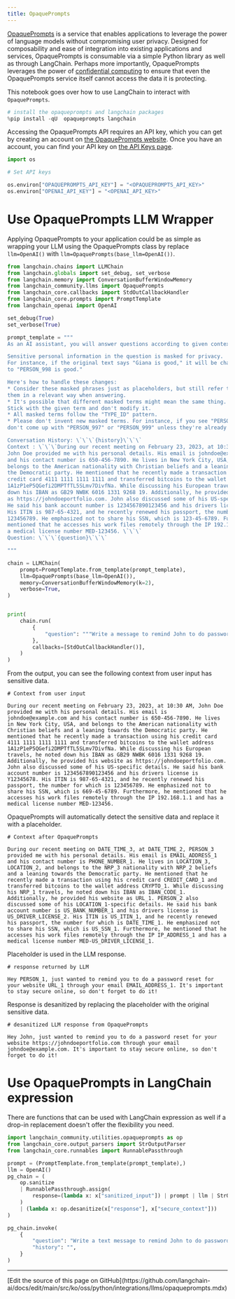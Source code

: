 ```yaml
---
title: OpaquePrompts
---
```


[OpaquePrompts](https://opaqueprompts.readthedocs.io/en/latest/) is a service that enables applications to leverage the power of language models without compromising user privacy. Designed for composability and ease of integration into existing applications and services, OpaquePrompts is consumable via a simple Python library as well as through LangChain. Perhaps more importantly, OpaquePrompts leverages the power of [confidential computing](https://en.wikipedia.org/wiki/Confidential_computing) to ensure that even the OpaquePrompts service itself cannot access the data it is protecting.

This notebook goes over how to use LangChain to interact with `OpaquePrompts`.

```python
# install the opaqueprompts and langchain packages
%pip install -qU  opaqueprompts langchain
```

Accessing the OpaquePrompts API requires an API key, which you can get by creating an account on [the OpaquePrompts website](https://opaqueprompts.opaque.co/). Once you have an account, you can find your API key on [the API Keys page](https:opaqueprompts.opaque.co/api-keys).

```python
import os

# Set API keys

os.environ["OPAQUEPROMPTS_API_KEY"] = "<OPAQUEPROMPTS_API_KEY>"
os.environ["OPENAI_API_KEY"] = "<OPENAI_API_KEY>"
```

# Use OpaquePrompts LLM Wrapper

Applying OpaquePrompts to your application could be as simple as wrapping your LLM using the OpaquePrompts class by replace `llm=OpenAI()` with `llm=OpaquePrompts(base_llm=OpenAI())`.

```python
from langchain.chains import LLMChain
from langchain.globals import set_debug, set_verbose
from langchain.memory import ConversationBufferWindowMemory
from langchain_community.llms import OpaquePrompts
from langchain_core.callbacks import StdOutCallbackHandler
from langchain_core.prompts import PromptTemplate
from langchain_openai import OpenAI

set_debug(True)
set_verbose(True)

prompt_template = """
As an AI assistant, you will answer questions according to given context.

Sensitive personal information in the question is masked for privacy.
For instance, if the original text says "Giana is good," it will be changed
to "PERSON_998 is good."

Here's how to handle these changes:
* Consider these masked phrases just as placeholders, but still refer to
them in a relevant way when answering.
* It's possible that different masked terms might mean the same thing.
Stick with the given term and don't modify it.
* All masked terms follow the "TYPE_ID" pattern.
* Please don't invent new masked terms. For instance, if you see "PERSON_998,"
don't come up with "PERSON_997" or "PERSON_999" unless they're already in the question.

Conversation History: \`\`\`{history}\`\`\`
Context : \`\`\`During our recent meeting on February 23, 2023, at 10:30 AM,
John Doe provided me with his personal details. His email is johndoe@example.com
and his contact number is 650-456-7890. He lives in New York City, USA, and
belongs to the American nationality with Christian beliefs and a leaning towards
the Democratic party. He mentioned that he recently made a transaction using his
credit card 4111 1111 1111 1111 and transferred bitcoins to the wallet address
1A1zP1eP5QGefi2DMPTfTL5SLmv7DivfNa. While discussing his European travels, he noted
down his IBAN as GB29 NWBK 6016 1331 9268 19. Additionally, he provided his website
as https://johndoeportfolio.com. John also discussed some of his US-specific details.
He said his bank account number is 1234567890123456 and his drivers license is Y12345678.
His ITIN is 987-65-4321, and he recently renewed his passport, the number for which is
123456789. He emphasized not to share his SSN, which is 123-45-6789. Furthermore, he
mentioned that he accesses his work files remotely through the IP 192.168.1.1 and has
a medical license number MED-123456. \`\`\`
Question: \`\`\`{question}\`\`\`

"""

chain = LLMChain(
    prompt=PromptTemplate.from_template(prompt_template),
    llm=OpaquePrompts(base_llm=OpenAI()),
    memory=ConversationBufferWindowMemory(k=2),
    verbose=True,
)


print(
    chain.run(
        {
            "question": """Write a message to remind John to do password reset for his website to stay secure."""
        },
        callbacks=[StdOutCallbackHandler()],
    )
)
```

From the output, you can see the following context from user input has sensitive data.

```
# Context from user input

During our recent meeting on February 23, 2023, at 10:30 AM, John Doe provided me with his personal details. His email is johndoe@example.com and his contact number is 650-456-7890. He lives in New York City, USA, and belongs to the American nationality with Christian beliefs and a leaning towards the Democratic party. He mentioned that he recently made a transaction using his credit card 4111 1111 1111 1111 and transferred bitcoins to the wallet address 1A1zP1eP5QGefi2DMPTfTL5SLmv7DivfNa. While discussing his European travels, he noted down his IBAN as GB29 NWBK 6016 1331 9268 19. Additionally, he provided his website as https://johndoeportfolio.com. John also discussed some of his US-specific details. He said his bank account number is 1234567890123456 and his drivers license is Y12345678. His ITIN is 987-65-4321, and he recently renewed his passport, the number for which is 123456789. He emphasized not to share his SSN, which is 669-45-6789. Furthermore, he mentioned that he accesses his work files remotely through the IP 192.168.1.1 and has a medical license number MED-123456.
```

OpaquePrompts will automatically detect the sensitive data and replace it with a placeholder.

```
# Context after OpaquePrompts

During our recent meeting on DATE_TIME_3, at DATE_TIME_2, PERSON_3 provided me with his personal details. His email is EMAIL_ADDRESS_1 and his contact number is PHONE_NUMBER_1. He lives in LOCATION_3, LOCATION_2, and belongs to the NRP_3 nationality with NRP_2 beliefs and a leaning towards the Democratic party. He mentioned that he recently made a transaction using his credit card CREDIT_CARD_1 and transferred bitcoins to the wallet address CRYPTO_1. While discussing his NRP_1 travels, he noted down his IBAN as IBAN_CODE_1. Additionally, he provided his website as URL_1. PERSON_2 also discussed some of his LOCATION_1-specific details. He said his bank account number is US_BANK_NUMBER_1 and his drivers license is US_DRIVER_LICENSE_2. His ITIN is US_ITIN_1, and he recently renewed his passport, the number for which is DATE_TIME_1. He emphasized not to share his SSN, which is US_SSN_1. Furthermore, he mentioned that he accesses his work files remotely through the IP IP_ADDRESS_1 and has a medical license number MED-US_DRIVER_LICENSE_1.
```

Placeholder is used in the LLM response.

```
# response returned by LLM

Hey PERSON_1, just wanted to remind you to do a password reset for your website URL_1 through your email EMAIL_ADDRESS_1. It's important to stay secure online, so don't forget to do it!
```

Response is desanitized by replacing the placeholder with the original sensitive data.

```
# desanitized LLM response from OpaquePrompts

Hey John, just wanted to remind you to do a password reset for your website https://johndoeportfolio.com through your email johndoe@example.com. It's important to stay secure online, so don't forget to do it!
```

# Use OpaquePrompts in LangChain expression

There are functions that can be used with LangChain expression as well if a drop-in replacement doesn't offer the flexibility you need.

```python
import langchain_community.utilities.opaqueprompts as op
from langchain_core.output_parsers import StrOutputParser
from langchain_core.runnables import RunnablePassthrough

prompt = (PromptTemplate.from_template(prompt_template),)
llm = OpenAI()
pg_chain = (
    op.sanitize
    | RunnablePassthrough.assign(
        response=(lambda x: x["sanitized_input"]) | prompt | llm | StrOutputParser(),
    )
    | (lambda x: op.desanitize(x["response"], x["secure_context"]))
)

pg_chain.invoke(
    {
        "question": "Write a text message to remind John to do password reset for his website through his email to stay secure.",
        "history": "",
    }
)
```

---

<Callout icon="pen-to-square" iconType="regular">
  [Edit the source of this page on GitHub](https://github.com/langchain-ai/docs/edit/main/src/ko/oss/python/integrations/llms/opaqueprompts.mdx)
</Callout>
